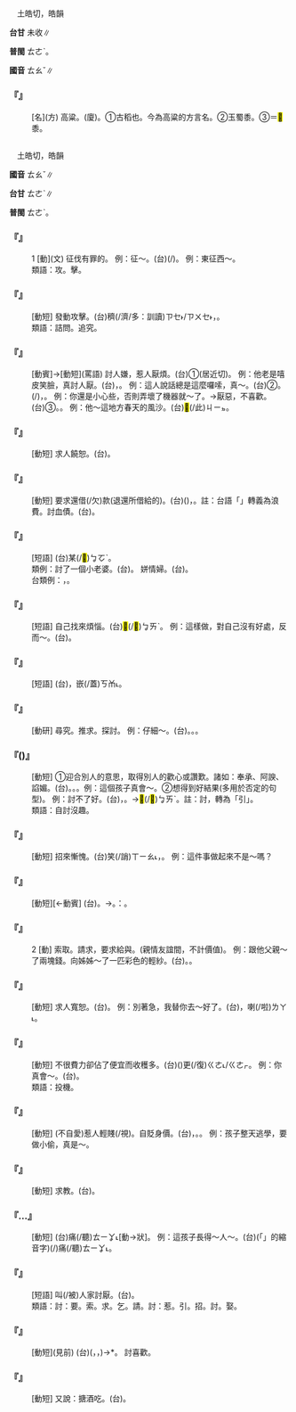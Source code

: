 
=={{ruby|<mark>&#xf97a5;</mark>|ㄊㄠˇ}}==

　土皓切，皓韻

'''台甘''' 未收∥

'''普閩''' <rt>ㄊㄜˋ</rt>。

'''國音''' <rt>ㄊㄠˇ</rt>∥

    

==='''『{{ruby|<mark>&#xf97a5;</mark>|ㄊㄠˇ}}{{ruby|黍|ㄕㄨˇ}}』'''===
: [名](方) 高粱。(廈){{ruby|蘆|ㄌㆦˊ}}{{ruby|黍|ㄙㆤˋ}}。①古稻也。今為高粱的方言名。②玉蜀黍。③＝<mark>&#xf9768;</mark>黍。
    

=={{ruby|討|ㄊㄠˇ}}==

　土皓切，皓韻

'''國音''' <rt>ㄊㄠˇ</rt>∥

'''台甘''' <rt>ㄊㄜˋ</rt>∥

'''普閩''' <rt>ㄊㄜˋ</rt>。

    

==='''『{{ruby|討|ㄊㄠˇ}}』'''===
:1  [動](文) 征伐有罪的。 例：征～。(台){{ruby|出|ㄘㄨㆵ}}{{ruby|兵|ㄅㄧㄥ}}{{ruby|攻|ㄍㆲ}}{{ruby|擊|ㄍㄧㆤㆶ}}{{ruby|違|ㄨㄧˊ}}{{ruby|背|ㄅㆤ˫/ㄅㄨㆤ˫}}(/{{ruby|反|ㄏㄨㄢˋ}}{{ruby|叛|ㄅㄨㄢ˫}}){{ruby|丌|ㆤ}}。 例：東征西～。
:類語：攻。擊。
:
    

==='''『{{ruby|聲|ㄕㄥ}}{{ruby|討|ㄊㄠˇ}}』'''===
: [動短] 發動攻擊。(台)穧(/濟/多：訓讀)<rt>ㄗㆤ˫/ㄗㄨㆤ˫</rt>{{ruby|人|ㄌㄤˊ}}{{ruby|號|ㄏㄜ˫}}{{ruby|齊|ㄗㄨㆤˊ/ㄗㆤˊ}}{{ruby|問|ㄇㆭ˫}}{{ruby|罪|ㄗㄨㆤ˫}}，{{ruby|宣|ㄙㄨㄢ}}{{ruby|布|ㄅㆦ˪}}{{ruby|罪|ㄗㄨㆤ˫}}{{ruby|過|ㄍㆦ˪/ㄍㄜ˪}}{{ruby|加|ㄍㄚ}}{{ruby|以|ㄧˋ}}{{ruby|攻|ㄍㆲ}}{{ruby|擊|ㄍㄧㆤㆶ}}。
:類語：詰問。追究。
:
    

==='''『{{ruby|討|ㄊㄠˇ}}{{ruby|厭|ㄧㄢˋ}}』'''===
: [動賓]→[動短](罵語) 討人嫌，惹人厭煩。(台)①{{ruby|靳|ㆣㄧㄣ˫}}(居近切)。 例：他老是嘻皮笑臉，真討人厭。(台){{ruby|靳|ㆣㄧㄣ˫}}{{ruby|人|ㄌㄤˊ}}，{{ruby|惹|ㆢㄧㄚˋ/ㄌㄧㄚˋ}}{{ruby|人|ㄌㄤˊ}}{{ruby|<mark>&#xffb5d;</mark>|ㆣㆤˊ}}。 例：這人說話總是這麼囉嗦，真～。(台)②{{ruby|誠|ㄐㄧㆩˊ}}{{ruby|<mark>&#xffb5d;</mark>|ㆣㆤˊ}}{{ruby|人|ㄌㄤˊ}}。{{ruby|載|ㄉㄞ˫}}(/{{ruby|戴|ㄉㄞ˪}}){{ruby|事|ㄐㄧ˪}}{{ruby|歹|ㄆㄞˋ/ㄆㆮˋ}}{{ruby|處|ㄘㄨˋ}}{{ruby|理|ㄌㄧˋ}}，{{ruby|感|ㄍㆰˋ}}{{ruby|覺|ㄍㄚㆶ}}{{ruby|費|ㄏㄨㄧ˪}}{{ruby|氣|ㄎㄧ˪}}。 例：你還是小心些，否則弄壞了機器就～了。→厭惡，不喜歡。(台)③{{ruby|<mark>&#xffb5d;</mark>|ㆣㆤˊ}}。{{ruby|無|ㆠㄜˊ}}{{ruby|愛|ㄞ˪}}。 例：他～這地方春天的風沙。(台){{ruby|伊|ㄧ}}{{ruby|討|ㄊㄜˋ}}{{ruby|厭|ㄧㄚ˪}}<mark>&#xffb50;</mark>(/此)<rt>ㄐㄧㆵ</rt>{{ruby|個|ㆤˊ}}{{ruby|所|ㄙㆦˋ}}{{ruby|在|ㄗㄞ˫}}{{ruby|春|ㄘㄨㄣ}}{{ruby|天|ㄊㆪ}}{{ruby|丌|ㆤ}}{{ruby|風|ㄏㆲ/ㄏㄨㄤ}}{{ruby|沙|ㄙㄨㄚ}}。
    

==='''『{{ruby|討|ㄊㄠˇ}}{{ruby|饒|ㄖㄠˊ}}』'''===
: [動短] 求人饒恕。(台){{ruby|求|ㄍㄧㄨˊ}}{{ruby|人|ㄌㄤˊ}}{{ruby|原|ㆣㄨㄢˊ}}{{ruby|諒|ㄌㄧㆲ˫}}。
    

==='''『{{ruby|討|ㄊㄠˇ}}{{ruby|債|ㄓㄞˋ}}』'''===
: [動短] 要求還借(/欠)款(退還所借給的)。(台){{ruby|討|ㄊㄜˋ}}{{ruby|錢|ㄐㆪˊ}}({{ruby|叫|ㄍㄧㄜ˪}}{{ruby|人|ㄌㄤˊ}}{{ruby|還|ㄏㄧㄥˊ/ㄏㄢˊ/ㄏㆮˊ}}{{ruby|錢|ㄐㆪˊ}})，{{ruby|討|ㄊㄜˋ}}{{ruby|帳|ㄒㄧㄠˋ}}。註：台語「{{ruby|討|ㄊㄜˋ}}{{ruby|債|ㄗㆤ˪}}」轉義為浪費。討血債。(台){{ruby|報|ㄅㄜ˪}}{{ruby|仇|ㄒㄧㄨˊ}}。
    

==='''『{{ruby|討|ㄊㄠˇ}}{{ruby|老|ㄌㄠˇ}}{{ruby|婆|ㄆㄛˊ}}』'''===
: [短語] (台){{ruby|娶|ㄘㄨㄚ˫}}某(/<mark>&#xffa44;</mark>)<rt>ㆠㆦˋ</rt>。
:類例：討了一個小老婆。(台){{ruby|娶|ㄘㄨㄚ˫}}{{ruby|細|ㄙㄨㆤ˪/ㄙㆤ˪}}{{ruby|姨|ㄧˊ}}。 姘情婦。(台){{ruby|鬥|ㄉㄠˋ}}{{ruby|伙|ㄏㆤˋ/ㄏㄨㆤˋ/ㄏㄜˋ}}{{ruby|計|ㄍㄧ˪}}。
:
:台類例：{{ruby|飼|ㄑㄧ˫}}{{ruby|查|ㄗㄚ}}{{ruby|某|ㆠㆦˋ}}，{{ruby|包|ㄅㄠ}}{{ruby|一|ㄐㄧㆵ ͘}}{{ruby|個|ㆤˊ}}{{ruby|查|ㄗㄚ}}{{ruby|某|ㆠㆦˋ}}。
:
    

==='''『{{ruby|討|ㄊㄠˇ}}{{ruby|沒|ㄇㄟˊ}}{{ruby|趣|ㄑㄩˋ}}』'''===
: [短語] 自己找來煩惱。(台){{ruby|討|ㄊㄜˋ}}{{ruby|衰|ㄙㄨㆤ}}<mark>&#xffb4e;</mark>(/<mark>&#xffcda;</mark>)<rt>ㆠㄞˋ</rt>。 例：這樣做，對自己沒有好處，反而～。(台){{ruby|歹|ㄆㄞˋ/ㄆㆮˋ}}{{ruby|意|ㄧ˪}}{{ruby|思|ㄙㄨ˪}}。
    

==='''『{{ruby|討|ㄊㄠˇ}}{{ruby|便|ㄆㄧㄢˊ}}{{ruby|宜|˙ㄧ}}』'''===
: [短語] (台){{ruby|顧|ㄍㆦ˪}}{{ruby|家|ㄍㄚ}}{{ruby|己|ㄉㄧ˫/ㄍㄧ˫}}{{ruby|丌|ㆤ}}{{ruby|利|ㄌㄧ˫}}{{ruby|益|ㄧㆤㆶ}}，{{ruby|偏|ㄆㆪ}}嵌(/蓋)<rt>ㄎㆰ˪</rt>{{ruby|別|ㄅㄚㆵ ͘}}{{ruby|人|ㄌㄤˊ}}。
    

==='''『{{ruby|研|ㄧㄢˊ}}{{ruby|討|ㄊㄠˇ}}』'''===
: [動研] 尋究。推求。探討。 例：仔細～。(台){{ruby|詳|ㄒㄧㆲˊ}}{{ruby|細|ㄙㆤ˪}}{{ruby|研|ㆣㄧㄢˋ}}{{ruby|究|ㄍㄧㄨ˪}}。{{ruby|檢|ㄍㄧㆰˋ}}{{ruby|討|ㄊㄜˋ}}。{{ruby|討|ㄊㄜˋ}}{{ruby|論|ㄌㄨㄣ˫}}。
    

==='''『{{ruby|討|ㄊㄠˇ}}{{ruby|好|ㄏㄠˇ}}({{ruby|兒|ㄦ}})』'''===
: [動短] ①迎合別人的意思，取得別人的歡心或讚歎。諸如：奉承、阿諛、諂媚。(台){{ruby|巴|ㄅㄚ}}{{ruby|結|ㄍㄧㄚㆵ}}。{{ruby|趨|ㄘㆲ}}{{ruby|蹌|ㄘㆲ}}。{{ruby|做|ㄗㄨㆤ˪/ㄗㄜ˪}}{{ruby|去|ㄎㄧ˪}}{{ruby|就|ㄐㄧㄨ˫}}{{ruby|人|ㄌㄤˊ}}{{ruby|<mark>&#xffa49;</mark>|ㆠㆤㆷ/ㆠㄨㆤㆷ}}{{ruby|付|ㄏㆦ˫}}{{ruby|人|ㄌㄤˊ}}{{ruby|歡|ㄏㄨㆩ}}{{ruby|喜|ㄏㄧˋ}}。例：這個孩子真會～。②想得到好結果(多用於否定的句型)。 例：討不了好。(台){{ruby|巴|ㄅㄚ}}{{ruby|結|ㄍㄧㄚㆵ}}{{ruby|<mark>&#xffa45;</mark>|ㆠㆤ˫/ㆠㄨㆤ˫}}{{ruby|成|ㄒㄧㄥˊ}}，{{ruby|扶|ㄆㆦˊ}}{{ruby|挺|ㄊㆩˋ}}{{ruby|<mark>&#xffa45;</mark>|ㆠㆤ˫/ㆠㄨㆤ˫}}{{ruby|成|ㄒㄧㄥˊ}}{{ruby|功|ㄍㆲ}}。→{{ruby|討|ㄊㄜˋ}}{{ruby|衰|ㄙㄨㆤ}}<mark>&#xffb4e;</mark>(/<mark>&#xffcda;</mark>)<rt>ㆠㄞˋ</rt>。註：討，轉為「引」。
:類語：自討沒趣。
:
    

==='''『{{ruby|討|ㄊㄠˇ}}{{ruby|愧|ㄎㄨㄟˋ}}』'''===
: [動短] 招來慚愧。(台){{ruby|討|ㄊㄜˋ}}{{ruby|見|ㄍㄧㄣ˪/ㄍㄧㄢ˪}}笑(/誚)<rt>ㄒㄧㄠ˪</rt>，{{ruby|漏|ㄌㄠ˪}}{{ruby|氣|ㄎㄨㄧ˪}}。 例：這件事做起來不是～嗎？
    

==='''『{{ruby|討|ㄊㄠˇ}}{{ruby|飯|ㄈㄢˋ}}』'''===
: [動短][←動賓] (台){{ruby|向|ㄏㄧㆲ˪}}{{ruby|外|ㆣㄨㄚ˫}}{{ruby|人|ㄌㄤˊ}}{{ruby|求|ㄍㄧㄨˊ}}{{ruby|乞|ㄎㄧㆵ}}{{ruby|飯|ㄅㆭ˪}}{{ruby|菜|ㄘㄞ˪}}。→{{ruby|做|ㄗㄜ˪/ㄗㄨㆤ˪}}{{ruby|乞|ㄎㄧㆵ}}{{ruby|食|ㄐㄧㄚㆷ ͘}}。{{ruby|註|ㄗㄨ˪}}：{{ruby|北|ㄅㄚㆶ}}{{ruby|方|ㄏㆲ}}{{ruby|古|ㄍㆦˋ}}{{ruby|早|ㄗㄚˋ}}{{ruby|有|ㄨ˫}}{{ruby|職|ㄐㄧㆵ}}{{ruby|業|ㆣㄧㄚㆴ ͘}}{{ruby|性|ㄒㄧㄥ˪}}{{ruby|丌|ㆤ}}{{ruby|乞|ㄎㄧㆵ}}{{ruby|食|ㄐㄧㄚㆷ ͘}}。
    

==='''『{{ruby|討|ㄊㄠˇ}}』'''===
:2  [動] 索取。請求，要求給與。(親情友誼間，不計價值)。 例：跟他父親～了兩塊錢。向姊姊～了一匹彩色的輕紗。(台){{ruby|共|ㄍㄚ˫}}{{ruby|老|ㄌㄠ˫}}{{ruby|爸|ㄅㆤ˫}}{{ruby|討|ㄊㄜˋ}}{{ruby|兩|ㄋㆭ˫}}{{ruby|箍|ㄎㆦ}}{{ruby|銀|ㆣㄨㄣˊ/ㆣㄧㄣˊ}}{{ruby|來|ㄌㄞˊ}}{{ruby|用|ㄧㄥ˫/ㄧㆲ˫}}。{{ruby|共|ㄍㄚ˫}}{{ruby|<mark>&#xffad9;</mark>|ㄧㄣ}}{{ruby|姊|ㄐㄧˋ}}{{ruby|仔|ㄚ}}{{ruby|討|ㄊㄜˋ}}{{ruby|一|ㄐㄧㆵ ͘}}{{ruby|匹|ㄆㄧㆵ}}{{ruby|五|ㄫㆦˋ}}{{ruby|彩|ㄘㄞˋ}}{{ruby|丌|ㆤ}}{{ruby|紗|ㄙㆤ}}{{ruby|仔|ㄚ}}{{ruby|布|ㄅㆦ˪}}。
    

==='''『{{ruby|討|ㄊㄠˇ}}{{ruby|情|ㄑㄧㄥˊ}}』'''===
: [動短] 求人寬恕。(台){{ruby|求|ㄍㄧㄨˊ}}{{ruby|情|ㄐㄧㄥˊ}}。 例：別著急，我替你去～好了。(台){{ruby|免|ㆠㄧㄢˋ}}{{ruby|著|ㄉㄧㄜㆷ ͘}}{{ruby|急|ㄍㄧㆴ}}，{{ruby|我|ㆣㄨㄚˋ}}{{ruby|替|ㄊㆤ˪}}{{ruby|汝|ㄌㄧˋ}}{{ruby|去|·ㄎㄧ˪}}{{ruby|求|ㄍㄧㄨˊ}}{{ruby|情|ㄐㄧㄥˊ}}喇(/啦)<rt>ㄌㄚ˪</rt>。
    

==='''『{{ruby|討|ㄊㄠˇ}}{{ruby|巧|ㄑㄧㄠˇ}}』'''===
: [動短] 不很費力卻佔了便宜而收穫多。(台)({{ruby|好|ㄏㄜˋ}}{{ruby|手|ㄑㄧㄨˋ}}{{ruby|勢|ㄒㄧ˪/ㄙㆤ˪}}){{ruby|省|ㄒㄧㄥˋ}}{{ruby|事|ㄙㄨ˫}}更(/復)<rt>ㄍㄜ˪/ㄍㄜㆷ</rt>{{ruby|有|ㄨ˫}}{{ruby|利|ㄌㄧ˫}}{{ruby|益|ㄧㆤㆶ}}。 例：你真會～。(台){{ruby|汝|ㄌㄧˋ}}{{ruby|真|ㄐㄧㄣ}}{{ruby|會|ㄨㆤ˫/ㆤ˫}}{{ruby|格|ㄍㄧㆤㆶ}}{{ruby|巧|ㄎㄧㄠˋ}}。
:類語：投機。
:
    

==='''『{{ruby|討|ㄊㄠˇ}}{{ruby|賤|ㄐㄧㄢˋ}}』'''===
: [動短] (不自愛)惹人輕賤(/視)。自貶身價。(台){{ruby|家|ㄍㄚ}}{{ruby|己|ㄍㄧ˫/ㄉㄧ˫}}{{ruby|做|ㄗㄨㆤ˪/ㄗㄜ˪}}{{ruby|得|ㄉㄧㆵ}}{{ruby|來|ㄌㄞˊ}}，{{ruby|<mark>&#xffa49;</mark>|ㆠㆤㆷ/ㆠㄨㆤㆷ}}{{ruby|被|ㄅㄧ˫}}{{ruby|人|ㄌㄤˊ}}{{ruby|看|ㄎㄨㆩ˪}}{{ruby|輕|ㄎㄧㄣ}}。{{ruby|討|ㄊㄜˋ}}{{ruby|衰|ㄙㄨㆤ}}。 例：孩子整天逃學，要做小偷，真是～。
    

==='''『{{ruby|討|ㄊㄠˇ}}{{ruby|教|ㄐㄧㄠˋ}}』'''===
: [動短] 求教。(台){{ruby|請|ㄑㄧㄥˋ}}{{ruby|教|ㄍㄠ˪}}。
    

==='''『{{ruby|討|ㄊㄠˇ}}…{{ruby|喜|ㄒㄧˇ}}{{ruby|歡|ㄏㄨㄢ}}』'''===
: [動短] (台){{ruby|得|ㄉㄧㆵ}}{{ruby|人|ㄌㄤˊ}}痛(/聽)<rt>ㄊㄧㆩ˪</rt>[動→狀]。 例：這孩子長得～人～。(台){{ruby|<mark>&#xffb50;</mark>|ㄐㄧㆵ}}(「{{ruby|此|ㄐㄧˋ}}{{ruby|一|ㄐㄧㆵ ͘}}」的縮音字)(/{{ruby|此|ㄐㄧㆵ}}){{ruby|個|ㆤˊ}}{{ruby|<mark>&#xffb51;</mark>|ㆣㄧㄣˋ}}{{ruby|孲|ㄚˋ}}{{ruby|生|ㄒㆪ/ㄙㆥ}}{{ruby|做|ㄗㄨㆤ˪/ㄗㄜ˪}}{{ruby|去|ㄎㄧ˪}}{{ruby|真|ㄐㄧㄣ}}{{ruby|得|ㄉㄧㆵ}}{{ruby|人|ㄌㄤˊ}}痛(/聽)<rt>ㄊㄧㆩ˪</rt>。
    

==='''『{{ruby|討|ㄊㄠˇ}}{{ruby|人|ㄖㄣˊ}}{{ruby|嫌|ㄒㄧㄢˊ}}』'''===
: [短語] 叫(/被)人家討厭。(台){{ruby|討|ㄊㄜˋ}}{{ruby|<mark>&#xffb5d;</mark>|ㆣㆤˊ}}{{ruby|人|·ㄌㄤˊ}}。
:類語：討：要。索。求。乞。請。討：惹。引。招。討。娶。
:
    

==='''『{{ruby|討|ㄊㄠˇ}}{{ruby|好|ㄏㄠˇ}}{{ruby|兒|ㄦ}}』'''===
: [動短](見前) (台)({{ruby|<mark>&#xffa55;</mark>|ㆣㄠˊ}}{{ruby|觀|ㄍㄨㄢ}}{{ruby|面|ㆠㄧㄣ˫}}{{ruby|色|ㄒㄧㆤㆶ}}，{{ruby|知|ㄗㄞ}}{{ruby|頭|ㄊㄠˊ}}{{ruby|重|ㄉㄤ˫}}，{{ruby|順|ㄙㄨㄣ˫}}{{ruby|從|ㄐㄧㆲˊ}}{{ruby|長|ㄉㄧㆲˋ}}{{ruby|輩|ㄅㄨㆤ˪}}{{ruby|丌|ㆤ}}{{ruby|意|ㄧ˪}}{{ruby|思|ㄙㄨ˪}})→{{ruby|思|ㄙㄞ}}{{ruby|奶|ㄋㄞ}}*。 討喜歡。
    

==='''『{{ruby|討|ㄊㄠˇ}}{{ruby|酒|ㄐㄧㄡˇ}}{{ruby|吃|ㄔ}}』'''===
: [動短] 又說：搪酒吃。(台){{ruby|囉|ㄌㄜˊ}}{{ruby|嗦|ㄙㄜ}}{{ruby|酒|ㄐㄧㄨˋ}}。
    
